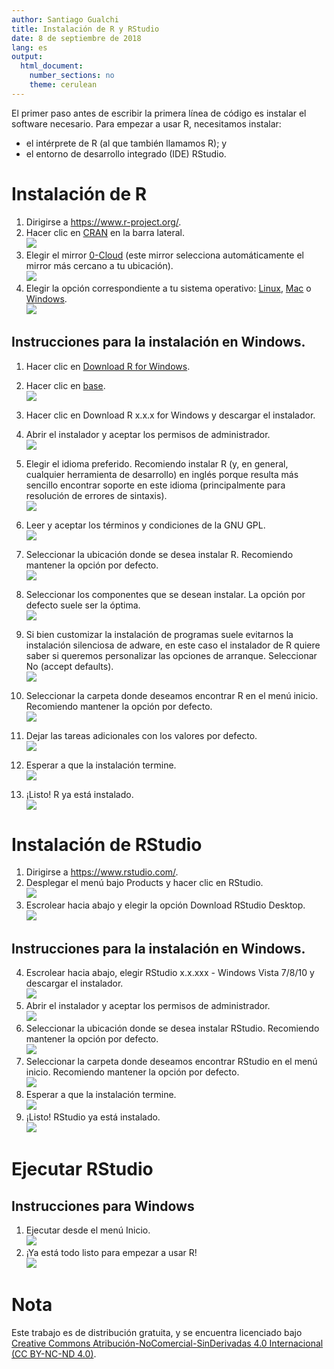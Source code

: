 ```yaml
---
author: Santiago Gualchi
title: Instalación de R y RStudio
date: 8 de septiembre de 2018
lang: es
output:
  html_document:
    number_sections: no
    theme: cerulean
---
```


El primer paso antes de escribir la primera línea de código es instalar el software necesario. Para empezar a usar R, necesitamos instalar:

* el intérprete de R (al que también llamamos R); y
* el entorno de desarrollo integrado (IDE) RStudio.

# Instalación de R

1) Dirigirse a <https://www.r-project.org/>.
2) Hacer clic en [CRAN](https://cran.r-project.org/mirrors.html) en la barra lateral.  
    ![](img/scree0.png)
3) Elegir el mirror [0-Cloud](https://cloud.r-project.org/) (este mirror selecciona automáticamente el mirror más cercano a tu ubicación).  
    ![](img/scree1.png)  
4) Elegir la opción correspondiente a tu sistema operativo: [Linux](https://cloud.r-project.org/bin/linux/), [Mac](https://cloud.r-project.org/bin/macosx/) o [Windows](https://cloud.r-project.org/bin/windows/).  
    ![](img/screen.png)  

## Instrucciones para la instalación en Windows.

1) Hacer clic en [Download R for Windows](https://cloud.r-project.org/bin/windows/).
2) Hacer clic en [base](https://cloud.r-project.org/).  
    ![](img/screen2.png)
3) Hacer clic en Download R x.x.x for Windows y descargar el instalador.
4) Abrir el instalador y aceptar los permisos de administrador.  
    ![](img/screen3.png)
5) Elegir el idioma preferido. Recomiendo instalar R (y, en general, cualquier herramienta de desarrollo) en inglés porque resulta más sencillo encontrar soporte en este idioma (principalmente para resolución de errores de sintaxis).  
     ![](img/screen4.png)
6) Leer y aceptar los términos y condiciones de la GNU GPL.  
     ![](img/screen5.png)
7) Seleccionar la ubicación donde se desea instalar R. Recomiendo mantener la opción por defecto.  
     ![](img/screen6.png)
8) Seleccionar los componentes que se desean instalar. La opción por defecto suele ser la óptima.  
     ![](img/screen7.png)
9) Si bien customizar la instalación de programas suele evitarnos la instalación silenciosa de adware, en este caso el instalador de R quiere saber si queremos personalizar las opciones de arranque. Seleccionar No (accept defaults).  
     ![](img/screen8.png)
10) Seleccionar la carpeta donde deseamos encontrar R en el menú inicio. Recomiendo mantener la opción por defecto.  
     ![](img/screen9.png)
11) Dejar las tareas adicionales con los valores por defecto.  
     ![](img/screen10.png)
12) Esperar a que la instalación termine.  
     ![](img/screen12.png)

12) ¡Listo! R ya está instalado.  
     ![](img/screen13.png)

# Instalación de RStudio

1) Dirigirse a <https://www.rstudio.com/>.
2) Desplegar el menú bajo Products y hacer clic en RStudio.  
     ![](img/screen16.png)
3) Escrolear hacia abajo y elegir la opción Download RStudio Desktop.  
     ![](img/screen17.png)

## Instrucciones para la instalación en Windows.
4) Escrolear hacia abajo, elegir RStudio x.x.xxx - Windows Vista 7/8/10 y descargar el instalador.  
     ![](img/screen20.png)
5) Abrir el instalador y aceptar los permisos de administrador.  
     ![](img/screen21.png)
6) Seleccionar la ubicación donde se desea instalar RStudio. Recomiendo mantener la opción por defecto.  
     ![](img/screen21b.png)
7) Seleccionar la carpeta donde deseamos encontrar RStudio en el menú inicio. Recomiendo mantener la opción por defecto.  
     ![](img/screen22.png)
8) Esperar a que la instalación termine.  
    ![](img/screen25.png)
9) ¡Listo! RStudio ya está instalado.  
     ![](img/screen26.png)

# Ejecutar RStudio

## Instrucciones para Windows

1) Ejecutar desde el menú Inicio.  
     ![](img/screen28.png)
2) ¡Ya está todo listo para empezar a usar R!  
     ![](img/screen30.png)

# Nota

Este trabajo es de distribución gratuita, y se encuentra licenciado bajo [Creative Commons Atribución-NoComercial-SinDerivadas 4.0 Internacional (CC BY-NC-ND 4.0)](https://creativecommons.org/licenses/by-nc-nd/4.0/deed.es).

